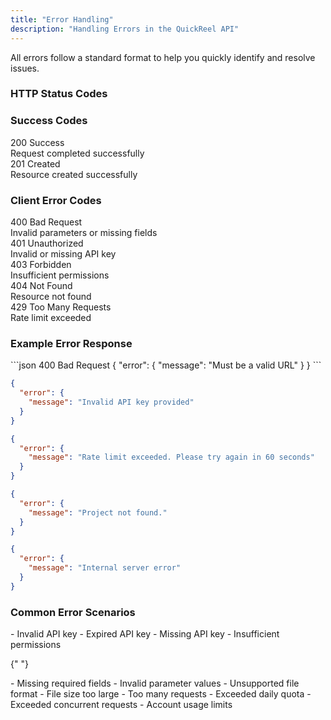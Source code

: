 ```yaml
---
title: "Error Handling"
description: "Handling Errors in the QuickReel API"
---
```


<Warning>
  All errors follow a standard format to help you quickly identify and resolve
  issues.
</Warning>

### HTTP Status Codes

<CardGroup cols={2}>
  <Card>
    <div className="flex items-center gap-2 mb-4">
      <span ><Icon icon="circle-check" size={24} color="#0D9373" /></span>
      <h3 className="text-lg font-bold">Success Codes</h3>
    </div>
    <div className="space-y-3">
      <div>
        <div className="font-mono"><span className="text-green-600">200</span> Success</div>
        <div >Request completed successfully</div>
      </div>
      <div>
        <div className="font-mono"><span className="text-green-600">201</span> Created</div>
        <div >Resource created successfully</div>
      </div>
    </div>
  </Card>

  <Card>
    <div className="flex items-center gap-2 mb-4">
      <span ><Icon icon="circle-xmark" size={24} color="#DC3545" /></span>
      <h3 className="text-lg font-bold">Client Error Codes</h3>
    </div>
    <div className="space-y-3">
      <div>
        <div className="font-mono"><span className="text-red-600">400</span> Bad Request</div>
        <div>Invalid parameters or missing fields</div>
      </div>
      <div>
        <div className="font-mono"><span className="text-red-600">401</span> Unauthorized</div>
        <div >Invalid or missing API key</div>
      </div>
      <div>
        <div className="font-mono"><span className="text-red-600">403</span> Forbidden</div>
        <div >Insufficient permissions</div>
      </div>
      <div>
        <div className="font-mono"><span className="text-red-600">404</span> Not Found</div>
        <div >Resource not found</div>
      </div>
      <div>
        <div className="font-mono"><span className="text-red-600">429</span> Too Many Requests</div>
        <div >Rate limit exceeded</div>
      </div>
    </div>
  </Card>
</CardGroup>

### Example Error Response

<CodeGroup>
```json 400 Bad Request
{
  "error": {
    "message": "Must be a valid URL"
  }
}
```

```json 401 Unauthorized
{
  "error": {
    "message": "Invalid API key provided"
  }
}
```

```json 429 Rate Limit
{
  "error": {
    "message": "Rate limit exceeded. Please try again in 60 seconds"
  }
}
```

```json 404 Not Found
{
  "error": {
    "message": "Project not found."
  }
}
```

```json 500 Internal Server Error
{
  "error": {
    "message": "Internal server error"
  }
}
```

</CodeGroup>

### Common Error Scenarios

<AccordionGroup>
  <Accordion title="Authentication Errors" icon="key">
    - Invalid API key - Expired API key - Missing API key - Insufficient
    permissions
  </Accordion>

{" "}

<Accordion title="Request Errors" icon="circle-exclamation">
  - Missing required fields - Invalid parameter values - Unsupported file format
  - File size too large
</Accordion>

  <Accordion title="Rate Limiting" icon="clock">
    - Too many requests - Exceeded daily quota - Exceeded concurrent requests -
    Account usage limits
  </Accordion>
</AccordionGroup>
